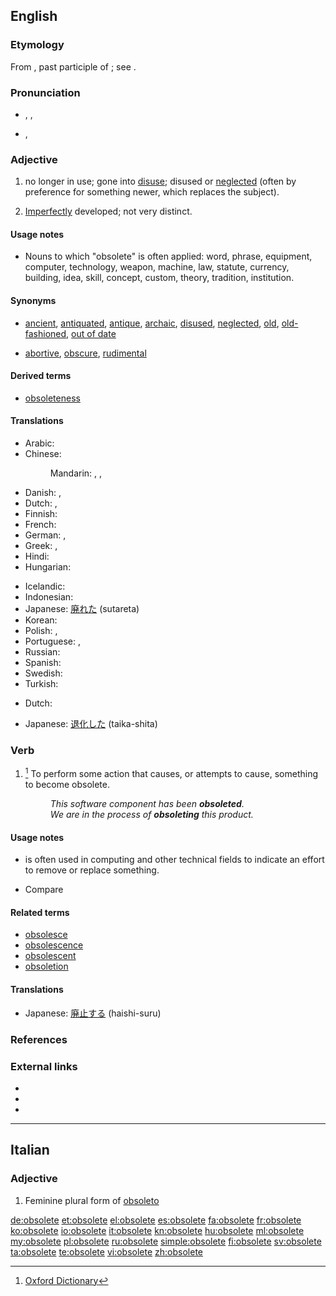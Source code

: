 ==English==

===Etymology===
From {{etyl|la}} {{term|obsoletus||worn out, gone out of use}}, past participle of {{term|obsolescere||to wear out, fall into disuse, grow old, decay}}; see {{term|obsolesce}}.

===Pronunciation===
* {{a|US}} {{enPR|äbʹsəlēt}}, {{IPA|/ˈɑbsəliːt/}}, {{SAMPA|/'Abs@li:t/}}
* {{a|UK}} {{IPA|/ˈɒbsəliːt/}}, {{SAMPA|/'Qbs@li:t/}}

===Adjective===
{{en-adj}}

# {{context|of words, equipment, etc.}} no longer in use; gone into [[disuse]]; disused or [[neglect]]ed (often by preference for something newer, which replaces the subject).
# {{biology}} [[imperfect|Imperfectly]] developed; not very distinct.

====Usage notes====
* Nouns to which "obsolete" is often applied: word, phrase, equipment, computer, technology, weapon, machine, law, statute, currency, building, idea,  skill, concept, custom, theory, tradition, institution.

====Synonyms====
* {{sense|no longer in use}} [[ancient]], [[antiquated]], [[antique]], [[archaic]], [[disused]], [[neglected]], [[old]], [[old-fashioned]], [[out of date]]
* {{sense|in biology: imperfectly developed}} [[abortive]], [[obscure]], [[rudimental]]

====Derived terms====
* [[obsoleteness]]

====Translations====
{{trans-top|no longer in use}}
* Arabic: {{t|ar|عفا عليها الزمن}}
* Chinese:
*: Mandarin: {{t|zh|淘汰|tr=táotài|sc=Hani}}, {{t|zh|过时|tr=guòshí|sc=Hani}}, {{t|zh|废弃|tr=fèiqì|sc=Hani}}
* Danish: {{t|da|gået af brug}}, {{t|da|forældet}}
* Dutch: {{t+|nl|verouderd}}, {{t+|nl|achterhaald}}
* Finnish: {{t-|fi|vanhentunut}}
* French: {{t+|fr|obsolète}}
* German: {{t+|de|veraltet}}, {{t+|de|obsolet}}
* Greek: {{t+|el|απαρχαιωμένος|m|tr=aparkheoménos}},  {{t|el|ξεπερασμένος|m|tr=kseperasménos}}
* Hindi: {{t|hi|अप्रचलित|tr=apracalita|xs=Hindi}}
* Hungarian: {{t+|hu|elavult}}
{{trans-mid}}
* Icelandic: {{t-|is|úreltur|m}}
* Indonesian: {{t-|id|usang|xs=Indonesian}}
* Japanese: [[廃れた]] (sutareta)
* Korean: {{t|ko|폐어|tr=pe-eo|sc=Hang}}
* Polish: {{t+|pl|przestarzały}},  {{t|pl|zdezaktualizowany}}
* Portuguese: {{t+|pt|obsoleto|m}}, {{t-|pt|obsoleta|f}}
* Russian: {{t|ru|устаревший|tr=ustarévšij}}
* Spanish: {{t+|es|obsoleto}}
* Swedish: {{t|sv|förlegad}}
* Turkish: {{t+|tr|eskimiş}}
{{trans-bottom}}

{{trans-top|in biology: imperfectly developed}}
* Dutch: {{t|nl|rudimentair}}
{{trans-mid}}
* Japanese: [[退化した]] (taika-shita)
{{trans-bottom}}

===Verb===
{{en-verb|obsolet|ing}}

# {{nonstandard}} {{US}}<ref>[http://oxforddictionaries.com/definition/obsolete Oxford Dictionary]</ref> To perform some action that causes, or attempts to cause, something to become obsolete.
#: ''This software component has been '''obsoleted'''.''
#: ''We are in the process of '''obsoleting''' this product.''

====Usage notes====
* {{term|obsolete|To obsolete}} is often used in computing and other technical fields to indicate an effort to remove or replace something.
* Compare {{term|deprecated||no longer considered correct usage}}

====Related terms====
* [[obsolesce]]
* [[obsolescence]]
* [[obsolescent]]
* [[obsoletion]]

====Translations====
{{trans-top|to perform some action that causes something to become obsolete}}
* Japanese: [[廃止する]] (haishi-suru)
{{trans-mid}}
{{trans-bottom}}

===References===
<references/>

===External links===
* {{R:Webster 1913}}
* {{R:Century 1911}}
* {{R:OneLook}}

----

==Italian==

===Adjective===
{{infl|it|adjective form|g={{f|p}}|feminine plural form of|obsoleto}}

# Feminine plural form of [[obsoleto]]

[[de:obsolete]]
[[et:obsolete]]
[[el:obsolete]]
[[es:obsolete]]
[[fa:obsolete]]
[[fr:obsolete]]
[[ko:obsolete]]
[[io:obsolete]]
[[it:obsolete]]
[[kn:obsolete]]
[[hu:obsolete]]
[[ml:obsolete]]
[[my:obsolete]]
[[pl:obsolete]]
[[ru:obsolete]]
[[simple:obsolete]]
[[fi:obsolete]]
[[sv:obsolete]]
[[ta:obsolete]]
[[te:obsolete]]
[[vi:obsolete]]
[[zh:obsolete]]